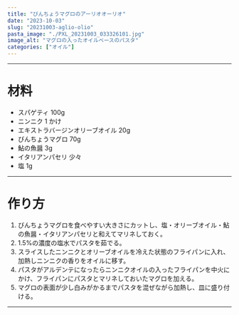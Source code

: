```yaml
---
title: "びんちょうマグロのアーリオオーリオ"
date: "2023-10-03"
slug: "20231003-aglio-olio"
pasta_image: "./PXL_20231003_033326101.jpg"
image_alt: "マグロの入ったオイルベースのパスタ"
categories: ["オイル"]
---
```


---

# 材料

- スパゲティ 100g
- ニンニク 1 かけ
- エキストラバージンオリーブオイル 20g
- びんちょうマグロ 70g
- 鮎の魚醤 3g
- イタリアンパセリ 少々
- 塩 1g

---

# 作り方

1. びんちょうマグロを食べやすい大きさにカットし、塩・オリーブオイル・鮎の魚醤・イタリアンパセリと和えてマリネしておく。
2. 1.5%の濃度の塩水でパスタを茹でる。
3. スライスしたニンニクとオリーブオイルを冷えた状態のフライパンに入れ、加熱しニンニクの香りをオイルに移す。
4. パスタがアルデンテになったらニンニクオイルの入ったフライパンを中火にかけ、フライパンにパスタとマリネしておいたマグロを加える。
5. マグロの表面が少し白みがかるまでパスタを混ぜながら加熱し、皿に盛り付ける。

---

